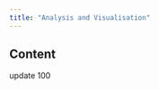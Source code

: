 ```yaml
---
title: "Analysis and Visualisation"
---
```


<link rel="stylesheet" href="styles.css" type="text/css">


## Content

update 100